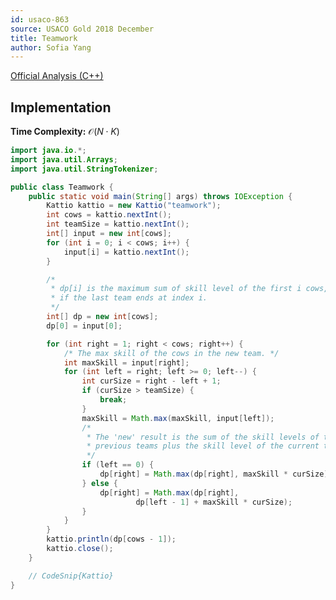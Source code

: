 ```yaml
---
id: usaco-863
source: USACO Gold 2018 December
title: Teamwork
author: Sofia Yang
---
```


[Official Analysis (C++)](http://www.usaco.org/current/data/sol_teamwork_gold_dec18.html)

## Implementation

**Time Complexity:** $\mathcal{O}(N \cdot K)$

<LanguageSection>

<JavaSection>

```java
import java.io.*;
import java.util.Arrays;
import java.util.StringTokenizer;

public class Teamwork {
    public static void main(String[] args) throws IOException {
        Kattio kattio = new Kattio("teamwork");
        int cows = kattio.nextInt();
        int teamSize = kattio.nextInt();
        int[] input = new int[cows];
        for (int i = 0; i < cows; i++) {
            input[i] = kattio.nextInt();
        }

        /*
         * dp[i] is the maximum sum of skill level of the first i cows,
         * if the last team ends at index i.
         */
        int[] dp = new int[cows];
        dp[0] = input[0];

        for (int right = 1; right < cows; right++) {
            /* The max skill of the cows in the new team. */
            int maxSkill = input[right];
            for (int left = right; left >= 0; left--) {
                int curSize = right - left + 1;
                if (curSize > teamSize) {
                    break;
                }
                maxSkill = Math.max(maxSkill, input[left]);
                /*
                 * The 'new' result is the sum of the skill levels of the
                 * previous teams plus the skill level of the current team.
                 */
                if (left == 0) {
                    dp[right] = Math.max(dp[right], maxSkill * curSize);
                } else {
                    dp[right] = Math.max(dp[right], 
                            dp[left - 1] + maxSkill * curSize);
                }
            }
        }
        kattio.println(dp[cows - 1]);
        kattio.close();
    }

    // CodeSnip{Kattio}
}
```

</JavaSection>

</LanguageSection>
